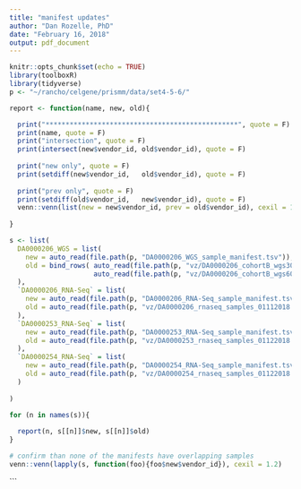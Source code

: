 ```yaml
---
title: "manifest updates"
author: "Dan Rozelle, PhD"
date: "February 16, 2018"
output: pdf_document
---
```


```r
knitr::opts_chunk$set(echo = TRUE)
library(toolboxR)
library(tidyverse)
p <- "~/rancho/celgene/prismm/data/set4-5-6/"

report <- function(name, new, old){

  print("************************************************", quote = F)
  print(name, quote = F)
  print("intersection", quote = F)
  print(intersect(new$vendor_id, old$vendor_id), quote = F)
  
  print("new only", quote = F)
  print(setdiff(new$vendor_id,   old$vendor_id), quote = F)
  
  print("prev only", quote = F)
  print(setdiff(old$vendor_id,   new$vendor_id), quote = F)
  venn::venn(list(new = new$vendor_id, prev = old$vendor_id), cexil = 1.2)
  
}

```


```r

s <- list(
  DA0000206_WGS = list(
    new = auto_read(file.path(p, "DA0000206_WGS_sample_manifest.tsv")),
    old = bind_rows( auto_read(file.path(p, "vz/DA0000206_cohortB_wgs30_samples.txt")),
                     auto_read(file.path(p, "vz/DA0000206_cohortB_wgs60_samples.txt")))
  ),
  `DA0000206_RNA-Seq` = list(
    new = auto_read(file.path(p, "DA0000206_RNA-Seq_sample_manifest.tsv")),
    old = auto_read(file.path(p, "vz/DA0000206_rnaseq_samples_01112018.txt"))
  ),
  `DA0000253_RNA-Seq` = list(
    new = auto_read(file.path(p, "DA0000253_RNA-Seq_sample_manifest.tsv")),
    old = auto_read(file.path(p, "vz/DA0000253_rnaseq_samples_01122018.csv"))
  ),
  `DA0000254_RNA-Seq` = list(
    new = auto_read(file.path(p, "DA0000254_RNA-Seq_sample_manifest.tsv")),
    old = auto_read(file.path(p, "vz/DA0000254_rnaseq_samples_01122018.csv"))
  )
  
)

for (n in names(s)){
  
  report(n, s[[n]]$new, s[[n]]$old)
}
```

```r

# confirm than none of the manifests have overlapping samples
venn::venn(lapply(s, function(foo){foo$new$vendor_id}), cexil = 1.2)

```

```
